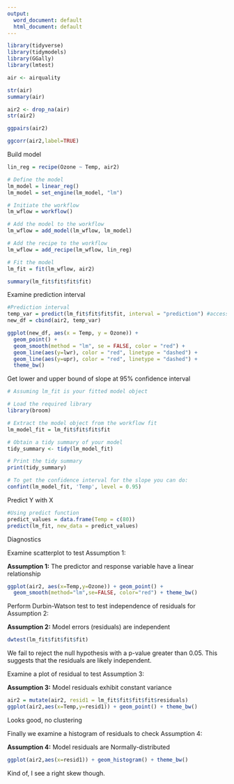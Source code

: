---
output:
  word_document: default
  html_document: default
---
```{r}
library(tidyverse)
library(tidymodels)
library(GGally)
library(lmtest)
```

```{r}
air <- airquality
```

```{r}
str(air)
summary(air)
```

```{r}
air2 <- drop_na(air)
str(air2)
```

```{r}
ggpairs(air2)
```
```{r}
ggcorr(air2,label=TRUE)
```

Build model

```{r}
lin_reg = recipe(Ozone ~ Temp, air2)

# Define the model
lm_model = linear_reg() 
lm_model = set_engine(lm_model, "lm") 

# Initiate the workflow
lm_wflow = workflow()

# Add the model to the workflow
lm_wflow = add_model(lm_wflow, lm_model)

# Add the recipe to the workflow
lm_wflow = add_recipe(lm_wflow, lin_reg)

# Fit the model
lm_fit = fit(lm_wflow, air2)

summary(lm_fit$fit$fit$fit)

```

Examine prediction interval

```{r}
#Prediction interval
temp_var = predict(lm_fit$fit$fit$fit, interval = "prediction") #accessing the fit object with the three $fit
new_df = cbind(air2, temp_var)

ggplot(new_df, aes(x = Temp, y = Ozone)) + 
  geom_point() + 
  geom_smooth(method = "lm", se = FALSE, color = "red") +
  geom_line(aes(y=lwr), color = "red", linetype = "dashed") +
  geom_line(aes(y=upr), color = "red", linetype = "dashed") +
  theme_bw() 
```
Get lower and upper bound of slope at 95% confidence interval

```{r}
# Assuming lm_fit is your fitted model object

# Load the required library
library(broom)

# Extract the model object from the workflow fit
lm_model_fit = lm_fit$fit$fit$fit

# Obtain a tidy summary of your model
tidy_summary <- tidy(lm_model_fit)

# Print the tidy summary
print(tidy_summary)

# To get the confidence interval for the slope you can do:
confint(lm_model_fit, 'Temp', level = 0.95)

```
Predict Y with X

```{r}
#Using predict function
predict_values = data.frame(Temp = c(80))
predict(lm_fit, new_data = predict_values)
```
Diagnostics

Examine scatterplot to test Assumption 1:

**Assumption 1:** The predictor and response variable have a linear relationship  

```{r}
ggplot(air2, aes(x=Temp,y=Ozone)) + geom_point() + 
  geom_smooth(method="lm",se=FALSE, color="red") + theme_bw()
```

Perform Durbin-Watson test to test independence of residuals for Assumption 2:

**Assumption 2:** Model errors (residuals) are independent  

```{r}
dwtest(lm_fit$fit$fit$fit)
```
We fail to reject the null hypothesis with a p-value greater than 0.05. This suggests that the residuals are likely independent.  

Examine a plot of residual to test Assumption 3:

**Assumption 3:** Model residuals exhibit constant variance  

```{r}
air2 = mutate(air2, resid1 = lm_fit$fit$fit$fit$residuals)
ggplot(air2,aes(x=Temp,y=resid1)) + geom_point() + theme_bw()
```
Looks good, no clustering

Finally we examine a histogram of residuals to check Assumption 4:

**Assumption 4:** Model residuals are Normally-distributed  

```{r}
ggplot(air2,aes(x=resid1)) + geom_histogram() + theme_bw()
```

Kind of, I see a right skew though.